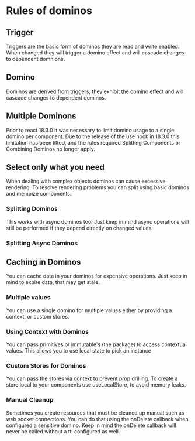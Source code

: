 
<Meta title="Domino/Rules" component={Component} />

# Rules of dominos

## Trigger
Triggers are the basic form of dominos they are read and write enabled. 
When changed they will trigger a domino effect and will cascade changes to dependent domnions.

<Canvas>
    <Story story={stories.Trigger} />
</Canvas>

## Domino
Dominos are derived from triggers, they exhibit the domino effect and will cascade changes to dependent dominos.

<Canvas>
    <Story story={stories.Domino} />
</Canvas>


## Multiple Dominons
Prior to react 18.3.0 it was necessary to limit domino usage to a single domino per component.
Due to the release of the use hook in 18.3.0 this limitation has been lifted, and the rules required Splitting Components or Combining Dominos no longer apply.

<Canvas>
    <Story story={stories.MultipleDominos} />
</Canvas>

## Select only what you need
When dealing with complex objects dominos can cause excessive rendering. 
To resolve rendering problems you can split using basic dominos and memoize components.

### Splitting Dominos

<Canvas>
    <Story story={stories.SplittingDominos} />
</Canvas>

This works with async dominos too! 
Just keep in mind async operations will still be performed if they depend directly on changed values.

### Splitting Async Dominos

<Canvas>
    <Story story={stories.SplittingAsyncDominos} />
</Canvas>

## Caching in Dominos

You can cache data in your dominos for expensive operations.
Just keep in mind to expire data, that may get stale.

<Canvas>
    <Story story={stories.Caching} />
</Canvas>

### Multiple values
You can use a single domino for multiple values either by providing a context, or custom stores.

### Using Context with Dominos

You can pass primitives or immutable's (the package) to access contextual values. This allows you to use local state to pick an instance

<Canvas>
    <Story story={stories.Context} />
</Canvas>

### Custom Stores for Dominos

You can pass the stores via context to prevent prop drilling.
To create a store local to your components use useLocalStore, to avoid memory leaks.

<Canvas>
    <Story story={stories.CustomStores} />
</Canvas>

### Manual Cleanup

Sometimes you create resources that must be cleaned up manual such as web socket connections.
You can do that using the onDelete callback when configured a sensitive domino.
Keep in mind the onDelete callback will never be called without a ttl configured as well.

<Canvas>
    <Story story={stories.ManualCleanup} />
</Canvas>
